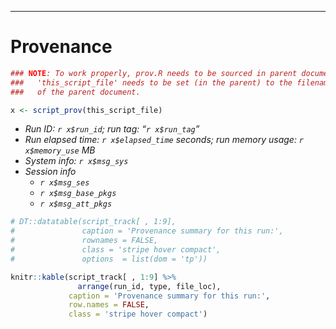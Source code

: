 -----

# Provenance

``` r
### NOTE: To work properly, prov.R needs to be sourced in parent document; and
###   'this_script_file' needs to be set (in the parent) to the filename
###   of the parent document.

x <- script_prov(this_script_file) 
```

- _Run ID: `r x$run_id`; run tag: "`r x$run_tag`"_
- _Run elapsed time: `r x$elapsed_time` seconds; run memory usage: `r x$memory_use` MB_
- _System info: `r x$msg_sys`_
- _Session info_
    - _`r x$msg_ses`_
    - _`r x$msg_base_pkgs`_
    - _`r x$msg_att_pkgs`_

``` r

# DT::datatable(script_track[ , 1:9],
#               caption = 'Provenance summary for this run:',
#               rownames = FALSE,
#               class = 'stripe hover compact',
#               options  = list(dom = 'tp'))

knitr::kable(script_track[ , 1:9] %>% 
               arrange(run_id, type, file_loc),
             caption = 'Provenance summary for this run:',              
             row.names = FALSE,
             class = 'stripe hover compact')

```
